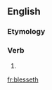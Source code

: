 ==English==

===Etymology===
{{suffix|bless|eth}}

===Verb===
{{en-verb form}}

# {{archaic third-person singular of|bless}}

[[fr:blesseth]]